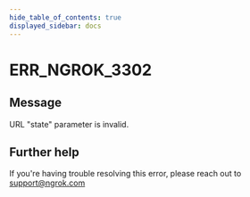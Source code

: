```yaml
---
hide_table_of_contents: true
displayed_sidebar: docs
---
```



# ERR_NGROK_3302

## Message

URL "state" parameter is invalid.

<ErrorDetails error="err_ngrok_3302" />

## Further help

If you're having trouble resolving this error, please reach out to [support@ngrok.com](mailto:support@ngrok.com?subject=Help%20with%20ERR_NGROK_3302)

